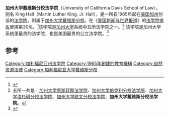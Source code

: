 '''加州大学戴维斯分校法学院'''（University of California Davis School of Law），别名 King Hall（Martin Luther King, Jr. Hall），是一所自1965年起在[[美国|美国]][[加州|加州]]创设的[[法学院|法学院]]，附属于[[加州大学戴维斯分校|加州大学戴维斯分校]]。在《[[美国新闻与世界报道|美国新闻与世界报道]]》的[[美国法学院排名|法学院排名]]里排第30名。<ref>{{cite web|url=http://www.top-law-schools.com/rankings.html|title=Best Law Schools|accessdate=2014-02-06|archive-date=2013-07-07|archive-url=https://web.archive.org/web/20130707060344/http://www.top-law-schools.com/rankings.html|dead-url=no}}</ref>该学院是[[加州大学|加州大学]]系统中五所法学院之一。<ref>五所一共是：[[加州大学黑斯廷斯法学院|加州大学黑斯廷斯法学院]]、[[加州大学伯克利分校法学院|加州大学伯克利分校法学院]]、[[加州大学洛杉矶分校法学院|加州大学洛杉矶分校法学院]]、[[加州大学欧文分校法学院|加州大学欧文分校法学院]]、'''加州大学戴维斯分校法学院'''。</ref>
该学院是加州大学系统里最贵的法学院，也是美国最贵的公立法学院。<ref>{{cite web|title=What are the priciest public law schools?|url=http://grad-schools.usnews.rankingsandreviews.com/best-graduate-schools/top-law-schools/public-cost-rankings|work=U.S. News & World Report|accessdate=22 April 2013|archive-date=2014-02-21|archive-url=https://web.archive.org/web/20140221143716/http://grad-schools.usnews.rankingsandreviews.com/best-graduate-schools/top-law-schools/public-cost-rankings|dead-url=no}}</ref>

==参考==
{{reflist}}

{{California law schools approved by the American Bar Association|state=collapsed}}
{{Law Schools of the Southwest|state=collapsed}}
{{univ-stub}}

[[Category:加利福尼亚州法学院|Category:加利福尼亚州法学院]]
[[Category:1965年創建的教育機構|Category:1965年創建的教育機構]]
[[Category:自然资源法律|Category:自然资源法律]]
[[Category:加利福尼亚大学戴维斯分校|Category:加利福尼亚大学戴维斯分校]]